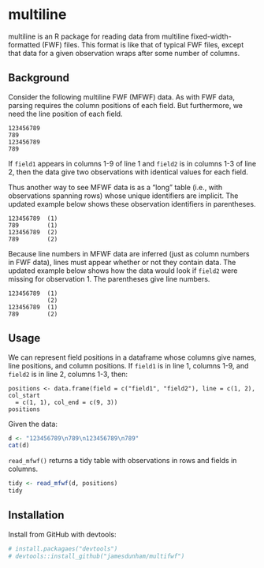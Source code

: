 # multiline

multiline is an R package for reading data from multiline fixed-width-formatted
(FWF) files. This format is like that of typical FWF files, except that data for
a given observation wraps after some number of columns.


## Background

Consider the following multiline FWF (MFWF) data. As with FWF data, parsing
requires the column positions of each field. But furthermore, we need the line
position of each field.

```
123456789
789
123456789
789
```

If `field1` appears in columns 1-9 of line 1 and `field2` is in columns 1-3 of
line 2, then the data give two observations with identical values for each
field.

Thus another way to see MFWF data is as a "long" table (i.e., with observations
spanning rows) whose unique identifiers are implicit. The updated example below
shows these observation identifiers in parentheses.

```
123456789  (1)
789        (1)
123456789  (2)
789        (2)
```

Because line numbers in MFWF data are inferred (just as column numbers in FWF
data), lines must appear whether or not they contain data. The updated example
below shows how the data would look if `field2` were missing for observation
1. The parentheses give line numbers.

```
123456789  (1)
           (2)
123456789  (1)
789        (2)
```


## Usage

We can represent field positions in a dataframe whose columns give names, line
positions, and column positions. If `field1` is in line 1, columns 1-9, and
`field2` is in line 2, columns 1-3, then:

```
positions <- data.frame(field = c("field1", "field2"), line = c(1, 2), col_start
  = c(1, 1), col_end = c(9, 3))
positions
```

Given the data:

```r
d <- "123456789\n789\n123456789\n789"
cat(d)
```

`read_mfwf()` returns a tidy table with observations in rows and fields in
columns.

```r
tidy <- read_mfwf(d, positions)
tidy
```


## Installation

Install from GitHub with devtools:

```r
# install.packagaes("devtools")
# devtools::install_github("jamesdunham/multifwf")
```

